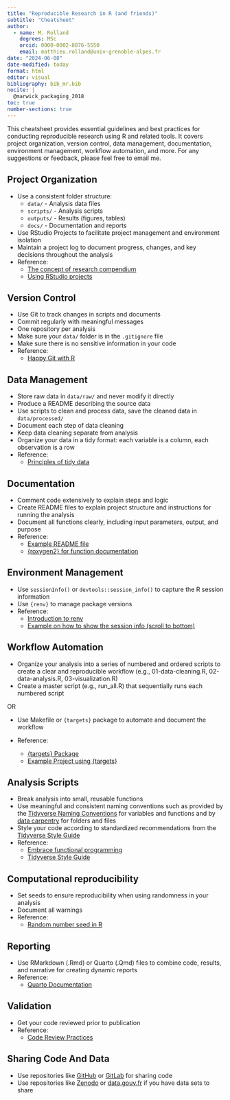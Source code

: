 ```yaml
---
title: "Reproducible Research in R (and friends)"
subtitle: "Cheatsheet"
author: 
  - name: M. Rolland
    degrees: MSc
    orcid: 0000-0002-8076-5550
    email: matthieu.rolland@univ-grenoble-alpes.fr
date: "2024-06-08"
date-modified: today
format: html
editor: visual
bibliography: bib_mr.bib
nocite: |
  @marwick_packaging_2018
toc: true
number-sections: true
---
```


This cheatsheet provides essential guidelines and best practices for conducting reproducible research using R and related tools. It covers project organization, version control, data management, documentation, environment management, workflow automation, and more. For any suggestions or feedback, please feel free to email me.

## Project Organization

- Use a consistent folder structure:
  - `data/` - Analysis data files
  - `scripts/` - Analysis scripts
  - `outputs/` - Results (figures, tables)
  - `docs/` - Documentation and reports
- Use RStudio Projects to facilitate project management and environment isolation
- Maintain a project log to document progress, changes, and key decisions throughout the analysis
- Reference:
  - [The concept of research compendium](https://peerj.com/preprints/3192/)
  - [Using RStudio projects](https://support.posit.co/hc/en-us/articles/200526207-Using-RStudio-Projects)

## Version Control

- Use Git to track changes in scripts and documents
- Commit regularly with meaningful messages
- One repository per analysis 
- Make sure your `data/` folder is in the `.gitignore` file 
- Make sure there is no sensitive information in your code
- Reference:
  - [Happy Git with R](https://happygitwithr.com/)

## Data Management

- Store raw data in `data/raw/` and never modify it directly
- Produce a README describing the source data
- Use scripts to clean and process data, save the cleaned data in `data/processed/`
- Document each step of data cleaning
- Keep data cleaning separate from analysis
- Organize your data in a tidy format: each variable is a column, each observation is a row
- Reference:
  - [Principles of tidy data](https://www.jstatsoft.org/article/view/v059i10)

## Documentation

- Comment code extensively to explain steps and logic
- Create README files to explain project structure and instructions for running the analysis
- Document all functions clearly, including input parameters, output, and purpose
- Reference:
  - [Example README file](https://gricad-gitlab.univ-grenoble-alpes.fr/iab-env-epi/rolland_effects_2022)
  - [{roxygen2} for function documentation](https://cran.r-project.org/web/packages/roxygen2/vignettes/roxygen2.html)

## Environment Management

- Use `sessionInfo()` or `devtools::session_info()` to capture the R session information 
- Use `{renv}` to manage package versions
- Reference:
  - [Introduction to renv](https://rstudio.github.io/renv/articles/renv.html)
  - [Example on how to show the session info (scroll to bottom)](https://gricad-gitlab.univ-grenoble-alpes.fr/iab-env-epi/rolland_effects_2022)

## Workflow Automation

- Organize your analysis into a series of numbered and ordered scripts to create a clear and reproducible workflow (e.g., 01-data-cleaning.R, 02-data-analysis.R, 03-visualization.R)
- Create a master script (e.g., run_all.R) that sequentially runs each numbered script

OR

- Use Makefile or `{targets}` package to automate and document the workflow

- Reference:
  - [{targets} Package](https://books.ropensci.org/targets/)  
  - [Example Project using {targets}](https://mjrolland.github.io/ed-neuro-hpa/)  

## Analysis Scripts

- Break analysis into small, reusable functions
- Use meaningful and consistent naming conventions such as provided by the [Tidyverse Naming Conventions](https://style.tidyverse.org/syntax.html#object-names) for variables and functions and by [data carpentry](https://datacarpentry.org/rr-organization1/01-file-naming/index.html) for folders and files 
- Style your code according to standardized recommendations from the [Tidyverse Style Guide](https://style.tidyverse.org/)
- Reference:
  - [Embrace functional programming](https://tidyverse.tidyverse.org/articles/manifesto.html#embrace-functional-programming)
  - [Tidyverse Style Guide](https://style.tidyverse.org/)
  
## Computational reproducibility

- Set seeds to ensure reproducibility when using randomness in your analysis
- Document all warnings
- Reference: 
  - [Random number seed in R](https://makemeanalyst.com/r-programming/random-number-seed/)

## Reporting

- Use RMarkdown (.Rmd) or Quarto (.Qmd) files to combine code, results, and narrative for creating dynamic reports
- Reference:
  - [Quarto Documentation](https://quarto.org/)

## Validation

- Get your code reviewed prior to publication
- Reference:
  - [Code Review Practices](https://mtlynch.io/human-code-reviews-1/)

## Sharing Code And Data

- Use repositories like [GitHub](https://github.com/) or [GitLab](https://gitlab.com/) for sharing code
- Use repositories like [Zenodo](https://zenodo.org/) or [data.gouv.fr](https://www.data.gouv.fr/fr/) if you have data sets to share

